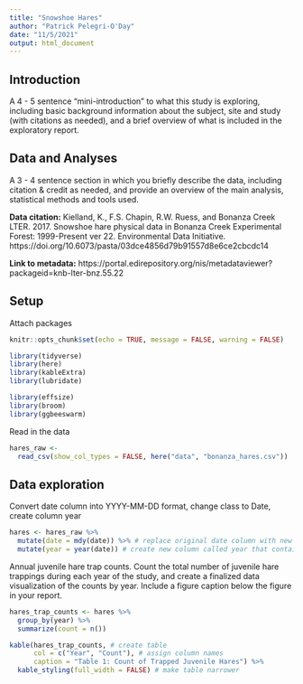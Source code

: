 ```yaml
---
title: "Snowshoe Hares"
author: "Patrick Pelegri-O'Day"
date: "11/5/2021"
output: html_document
---
```


## Introduction
A 4 - 5 sentence "mini-introduction" to what this study is exploring, including basic background information about the subject, site and study (with citations as needed), and a brief overview of what is included in the exploratory report. 

## Data and Analyses
A 3 - 4 sentence section in which you briefly describe the data, including citation & credit as needed, and provide an overview of the main analysis, statistical methods and tools used.

**Data citation:** Kielland, K., F.S. Chapin, R.W. Ruess, and Bonanza Creek LTER. 2017. Snowshoe hare physical data in Bonanza Creek Experimental Forest: 1999-Present ver 22. Environmental Data Initiative. https://doi.org/10.6073/pasta/03dce4856d79b91557d8e6ce2cbcdc14

**Link to metadata:** https://portal.edirepository.org/nis/metadataviewer?packageid=knb-lter-bnz.55.22

## Setup

Attach packages
```r
knitr::opts_chunk$set(echo = TRUE, message = FALSE, warning = FALSE)

library(tidyverse)
library(here)
library(kableExtra)
library(lubridate)

library(effsize)
library(broom)
library(ggbeeswarm)


```

Read in the data
```r
hares_raw <-
  read_csv(show_col_types = FALSE, here("data", "bonanza_hares.csv"))
```


## Data exploration

Convert date column into YYYY-MM-DD format, change class to Date, create column year
```r
hares <- hares_raw %>% 
  mutate(date = mdy(date)) %>% # replace original date column with new date column in YYYY-MM-DD format in which column class is "Date"
  mutate(year = year(date)) # create new column called year that contains the year, derived from the date column
```

Annual juvenile hare trap counts. Count the total number of juvenile hare trappings during each year of the study, and create a finalized data visualization of the counts by year. Include a figure caption below the figure in your report. 
```r
hares_trap_counts <- hares %>% 
  group_by(year) %>% 
  summarize(count = n())

kable(hares_trap_counts, # create table
      col = c("Year", "Count"), # assign column names
      caption = "Table 1: Count of Trapped Juvenile Hares") %>% 
  kable_styling(full_width = FALSE) # make table narrower
```

